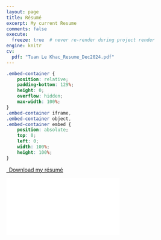 ---
layout: page
title: Résumé
excerpt: My current Resume
comments: false
execute:
  freeze: true  # never re-render during project render
engine: knitr 
cv:
  pdf: "Tuan Le Khac_Resume_Dec2024.pdf"
---

```{css echo=FALSE}
.embed-container {
    position: relative;
    padding-bottom: 129%;
    height: 0;
    overflow: hidden;
    max-width: 100%;
}
.embed-container iframe,
.embed-container object,
.embed-container embed {
    position: absolute;
    top: 0;
    left: 0;
    width: 100%;
    height: 100%;
}
```

```{=html}
<p class="text-center">
  <a class="btn btn-primary btn-lg resume-download" href="`r rmarkdown::metadata$cv$pdf`" target="_blank">
    <i class="fa-solid fa-file-arrow-down"></i>&ensp;Download my résumé
  </a>
</p>
<div class="embed-container">
  <iframe src="`r rmarkdown::metadata$cv$pdf`#toolbar=0" style="border: 0.5px"></iframe>
</div>
```